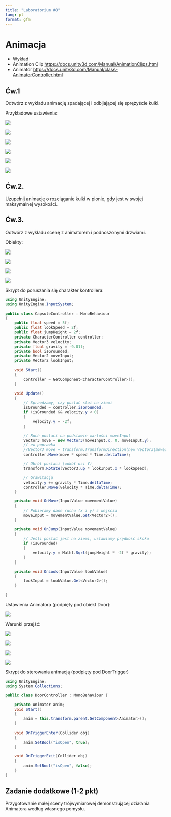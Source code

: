 ```yaml
---
title: "Laboratorium #8"
lang: pl
format: gfm
---
```


# Animacja

* Wykład
* Animation Clip <https://docs.unity3d.com/Manual/AnimationClips.html>
* Animator <https://docs.unity3d.com/Manual/class-AnimatorController.html>

## Ćw.1 

Odtwórz z wykładu animację spadającej i odbijającej się sprężyście kulki.

Przykładowe ustawienia:

![](images/h1.png)

![](images/h2.png)

![](images/h3.png)

![](images/h4.png)

![](images/h5.png)

![](images/h6.png)

## Ćw.2. 

Uzupełnij animację o rozciąganie kulki w pionie, gdy jest w swojej maksymalnej wysokości.

## Ćw.3.

Odtwórz z wykładu scenę z animatorem i podnoszonymi drzwiami.

Obiekty:

![](images/h7.png)

![](images/h8.png)

![](images/h9.png)

![](images/h10.png)

Skrypt do poruszania się charakter kontrollera:

```csharp
using UnityEngine;
using UnityEngine.InputSystem;

public class CapsuleController : MonoBehaviour
{
    public float speed = 5f;
    public float lookSpeed = 2f;
    public float jumpHeight = 2f;
    private CharacterController controller;
    private Vector3 velocity;
    private float gravity = -9.81f;
    private bool isGrounded;
    private Vector2 moveInput;
    private Vector2 lookInput;

    void Start()
    {
        controller = GetComponent<CharacterController>();
    }

    void Update()
    {
        // Sprawdzamy, czy postać stoi na ziemi
        isGrounded = controller.isGrounded;
        if (isGrounded && velocity.y < 0)
        {
            velocity.y = -2f;
        }

        // Ruch postaci na podstawie wartości moveInput
        Vector3 move = new Vector3(moveInput.x, 0, moveInput.y);
        // ew poprawka
        //Vector3 move = transform.TransformDirection(new Vector3(moveInput.x, 0, moveInput.y));
        controller.Move(move * speed * Time.deltaTime);

        // Obrót postaci (wokół osi Y)
        transform.Rotate(Vector3.up * lookInput.x * lookSpeed);

        // Grawitacja
        velocity.y += gravity * Time.deltaTime;
        controller.Move(velocity * Time.deltaTime);
    }

    private void OnMove(InputValue movementValue)
    {
        // Pobieramy dane ruchu (x i y) z wejścia
        moveInput = movementValue.Get<Vector2>();
    }

    private void OnJump(InputValue movementValue)
    {
        // Jeśli postać jest na ziemi, ustawiamy prędkość skoku
        if (isGrounded)
        {
            velocity.y = Mathf.Sqrt(jumpHeight * -2f * gravity);
        }
    }

    private void OnLook(InputValue lookValue)
    {
        lookInput = lookValue.Get<Vector2>();
    }

}
```

Ustawienia Animatora (podpięty pod obiekt Door):

![](images/h11.png)

Warunki przejść:

![](images/h12.png)

![](images/h13.png)

![](images/h14.png)

![](images/h15.png)

Skrypt do sterowania animacją (podpięty pod DoorTrigger)

```csharp
using UnityEngine;
using System.Collections;

public class DoorController : MonoBehaviour {

    private Animator anim;
    void Start()
    {
        anim = this.transform.parent.GetComponent<Animator>();
    }
    
	void OnTriggerEnter(Collider obj)
	{
		anim.SetBool("isOpen", true);
    }

	void OnTriggerExit(Collider obj)
	{
		anim.SetBool("isOpen", false);
    }
}

```

## Zadanie dodatkowe (1-2 pkt)

Przygotowanie małej sceny trójwymiarowej demonstrującej działania Animatora według własnego pomysłu.
